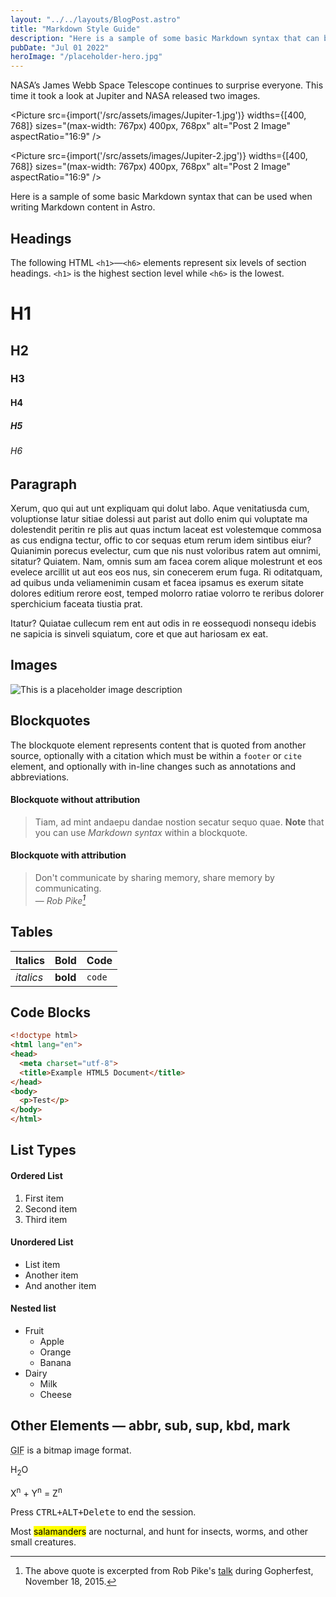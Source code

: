 ```yaml
---
layout: "../../layouts/BlogPost.astro"
title: "Markdown Style Guide"
description: "Here is a sample of some basic Markdown syntax that can be used when writing Markdown content in Astro."
pubDate: "Jul 01 2022"
heroImage: "/placeholder-hero.jpg"
---
```






NASA’s James Webb Space Telescope continues to surprise everyone. This time it took a look at Jupiter and NASA released two images.

<Picture
    src={import('/src/assets/images/Jupiter-1.jpg')}
    widths={[400, 768]}
    sizes="(max-width: 767px) 400px, 768px"
    alt="Post 2 Image"
    aspectRatio="16:9"
    />


<Picture
    src={import('/src/assets/images/Jupiter-2.jpg')}
    widths={[400, 768]}
    sizes="(max-width: 767px) 400px, 768px"
    alt="Post 2 Image"
    aspectRatio="16:9"
    />



Here is a sample of some basic Markdown syntax that can be used when writing Markdown content in Astro.

## Headings

The following HTML `<h1>`—`<h6>` elements represent six levels of section headings. `<h1>` is the highest section level while `<h6>` is the lowest.

# H1
## H2
### H3
#### H4
##### H5
###### H6

## Paragraph

Xerum, quo qui aut unt expliquam qui dolut labo. Aque venitatiusda cum, voluptionse latur sitiae dolessi aut parist aut dollo enim qui voluptate ma dolestendit peritin re plis aut quas inctum laceat est volestemque commosa as cus endigna tectur, offic to cor sequas etum rerum idem sintibus eiur? Quianimin porecus evelectur, cum que nis nust voloribus ratem aut omnimi, sitatur? Quiatem. Nam, omnis sum am facea corem alique molestrunt et eos evelece arcillit ut aut eos eos nus, sin conecerem erum fuga. Ri oditatquam, ad quibus unda veliamenimin cusam et facea ipsamus es exerum sitate dolores editium rerore eost, temped molorro ratiae volorro te reribus dolorer sperchicium faceata tiustia prat.

Itatur? Quiatae cullecum rem ent aut odis in re eossequodi nonsequ idebis ne sapicia is sinveli squiatum, core et que aut hariosam ex eat.

## Images

![This is a placeholder image description](/placeholder-social.jpg)

## Blockquotes

The blockquote element represents content that is quoted from another source, optionally with a citation which must be within a `footer` or `cite` element, and optionally with in-line changes such as annotations and abbreviations.

#### Blockquote without attribution

> Tiam, ad mint andaepu dandae nostion secatur sequo quae.
> **Note** that you can use *Markdown syntax* within a blockquote.

#### Blockquote with attribution

> Don't communicate by sharing memory, share memory by communicating.<br>
> — <cite>Rob Pike[^1]</cite> </br>

[^1]: The above quote is excerpted from Rob Pike's [talk](https://www.youtube.com/watch?v=PAAkCSZUG1c) during Gopherfest, November 18, 2015.

## Tables

| Italics   | Bold     | Code   |
| --------  | -------- | ------ |
| *italics* | **bold** | `code` |

## Code Blocks

```html
<!doctype html>
<html lang="en">
<head>
  <meta charset="utf-8">
  <title>Example HTML5 Document</title>
</head>
<body>
  <p>Test</p>
</body>
</html>
```

## List Types

#### Ordered List

1. First item
2. Second item
3. Third item

#### Unordered List

* List item
* Another item
* And another item

#### Nested list

* Fruit
  * Apple
  * Orange
  * Banana
* Dairy
  * Milk
  * Cheese

## Other Elements — abbr, sub, sup, kbd, mark

<abbr title="Graphics Interchange Format">GIF</abbr> is a bitmap image format.

H<sub>2</sub>O

X<sup>n</sup> + Y<sup>n</sup> = Z<sup>n</sup>

Press <kbd><kbd>CTRL</kbd>+<kbd>ALT</kbd>+<kbd>Delete</kbd></kbd> to end the session.

Most <mark>salamanders</mark> are nocturnal, and hunt for insects, worms, and other small creatures.
